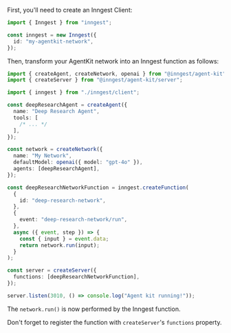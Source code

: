 First, you'll need to create an Inngest Client:

```ts src/inngest/client.ts
import { Inngest } from "inngest";

const inngest = new Inngest({
  id: "my-agentkit-network",
});
```

Then, transform your AgentKit network into an Inngest function as follows:

```ts src/inngest/agent-network.ts {19-30, 33}
import { createAgent, createNetwork, openai } from "@inngest/agent-kit";
import { createServer } from "@inngest/agent-kit/server";

import { inngest } from "./inngest/client";

const deepResearchAgent = createAgent({
  name: "Deep Research Agent",
  tools: [
    /* ... */
  ],
});

const network = createNetwork({
  name: "My Network",
  defaultModel: openai({ model: "gpt-4o" }),
  agents: [deepResearchAgent],
});

const deepResearchNetworkFunction = inngest.createFunction(
  {
    id: "deep-research-network",
  },
  {
    event: "deep-research-network/run",
  },
  async ({ event, step }) => {
    const { input } = event.data;
    return network.run(input);
  }
);

const server = createServer({
  functions: [deepResearchNetworkFunction],
});

server.listen(3010, () => console.log("Agent kit running!"));
```

The `network.run()` is now performed by the Inngest function.

Don't forget to register the function with `createServer`'s `functions` property.
